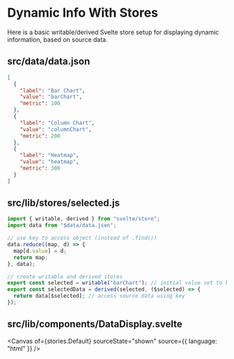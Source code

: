 
<Meta title="Examples/Dynamic Info With Stores" />

# Dynamic Info With Stores

Here is a basic writable/derived Svelte store setup for displaying dynamic information, based on source data.

## src/data/data.json

```json
[
  {
    "label": "Bar Chart",
    "value": "barChart",
    "metric": 100
  },
  {
    "label": "Column Chart",
    "value": "columnChart",
    "metric": 200
  },
  {
    "label": "Heatmap",
    "value": "heatmap",
    "metric": 300
  }
]
```

## src/lib/stores/selected.js

```js
import { writable, derived } from "svelte/store";
import data from "$data/data.json";

// use key to access object (instead of .find())
data.reduce((map, d) => {
  map[d.value] = d;
  return map;
}, data);

// create writable and derived stores
export const selected = writable("barChart"); // initial value set to bar Chart
export const selectedData = derived(selected, ($selected) => {
  return data[$selected]; // access source data using key
});
```

## src/lib/components/DataDisplay.svelte

<Canvas of={stories.Default} sourceState="shown" source={{ language: "html" }} />
